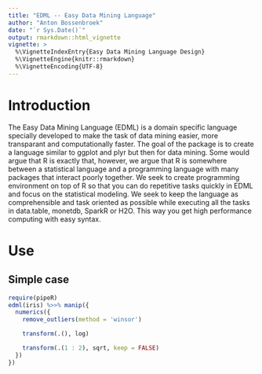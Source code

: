 ```yaml
---
title: "EDML -- Easy Data Mining Language"
author: "Anton Bossenbroek"
date: "`r Sys.Date()`"
output: rmarkdown::html_vignette
vignette: >
  %\VignetteIndexEntry{Easy Data Mining Language Design}
  %\VignetteEngine{knitr::rmarkdown}
  %\VignetteEncoding{UTF-8}
---
```


# Introduction
The Easy Data Mining Language (EDML) is a domain specific language specially developed
to make the task of data mining easier, more transparant and computationally
faster. The goal of the package is to create a language similar to ggplot and
plyr but then for data mining. Some would argue that R is exactly that,
however, we argue that R is somewhere between a statistical language and a
programming language with many packages that interact poorly together. We seek
to create programming environment on top of R so that you can do repetitive
tasks quickly in EDML and focus on the statistical modeling. We seek to keep
the language as comprehensible and task oriented as possible while executing
all the tasks in data.table, monetdb, SparkR or H2O. This way you get high performance
computing with easy syntax.

# Use

## Simple case
```r
require(pipeR)
edml(iris) %>>% manip({
  numerics({
    remove_outliers(method = 'winsor')

    transform(.(), log)

    transform(.(1 : 2), sqrt, keep = FALSE)
  })
})
```


